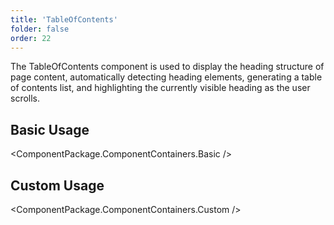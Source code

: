 ```yaml
---
title: 'TableOfContents'
folder: false
order: 22
---
```



The TableOfContents component is used to display the heading structure of page content, automatically detecting heading elements, generating a table of contents list, and highlighting the currently visible heading as the user scrolls.

## Basic Usage

<ComponentPackage.ComponentContainers.Basic />

## Custom Usage

<ComponentPackage.ComponentContainers.Custom />
